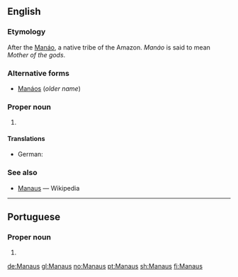{{also|manaus}}

==English==

===Etymology===
After the [[Manáo]], a native {{etyl|arw|en}} tribe of the Amazon.  ''Manáo'' is said to mean ''Mother of the gods''.

===Alternative forms===
*[[Manáos]] (''older name'')

===Proper noun===
{{en-proper noun}}

# {{place:Manaus, AM, BR|en}}

====Translations====
{{trans-top|capital of Amazonas}}
* German: {{t|de|Manaus}}
{{trans-mid}}
{{trans-bottom}}

===See also===
* [[w:Manaus|Manaus]] — Wikipedia

----

==Portuguese==

===Proper noun===
{{pt-proper noun}}

# {{place:Manaus, AM, BR|pt|Manaus}}

[[de:Manaus]]
[[gl:Manaus]]
[[no:Manaus]]
[[pt:Manaus]]
[[sh:Manaus]]
[[fi:Manaus]]